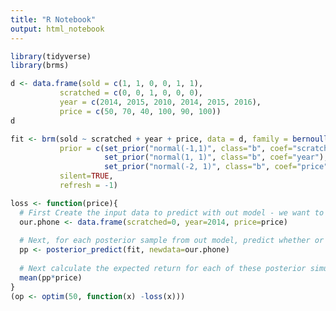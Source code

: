 ```yaml
---
title: "R Notebook"
output: html_notebook
---
```



```r
library(tidyverse)
library(brms)
```

```r
d <- data.frame(sold = c(1, 1, 0, 0, 1, 1), 
           scratched = c(0, 0, 1, 0, 0, 0), 
           year = c(2014, 2015, 2010, 2014, 2015, 2016), 
           price = c(50, 70, 40, 100, 90, 100))
d
```

```r
fit <- brm(sold ~ scratched + year + price, data = d, family = bernoulli(link = "logit"),
           prior = c(set_prior("normal(-1,1)", class="b", coef="scratched"), 
                     set_prior("normal(1, 1)", class="b", coef="year"), 
                     set_prior("normal(-2, 1)", class="b", coef="price")), 
           silent=TRUE, 
           refresh = -1)
```



```r
loss <- function(price){
  # First Create the input data to predict with out model - we want to predict whether or not our phone will sell
  our.phone <- data.frame(scratched=0, year=2014, price=price) 
  
  # Next, for each posterior sample from out model, predict whether or not our phone would sell at the given price. This will give a vector of 0's and 1's, did the phone sell in each posterior sample. Think of each posterior sample as a simulation. 
  pp <- posterior_predict(fit, newdata=our.phone)
  
  # Next calculate the expected return for each of these posterior simulations
  mean(pp*price)
}
(op <- optim(50, function(x) -loss(x)))
```
